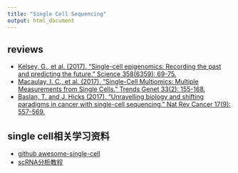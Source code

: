 ```yaml
---
title: "Single Cell Sequencing"
output: html_document
---
```

## reviews
* [Kelsey, G., et al. (2017). "Single-cell epigenomics: Recording the past and predicting the future." Science 358(6359): 69-75.](http://science.sciencemag.org/content/358/6359/69)<br>
* [Macaulay, I. C., et al. (2017). "Single-Cell Multiomics: Multiple Measurements from Single Cells." Trends Genet 33(2): 155-168.](http://www.sciencedirect.com/science/article/pii/S016895251630169X?via%3Dihub)<br>
* [Baslan, T. and J. Hicks (2017). "Unravelling biology and shifting paradigms in cancer with single-cell sequencing." Nat Rev Cancer 17(9): 557-569.](https://www.nature.com/articles/nrc.2017.58)<br>

## single cell相关学习资料
* [github awesome-single-cell](https://github.com/seandavi/awesome-single-cell)
* [scRNA分析教程](https://hemberg-lab.github.io/scRNA.seq.course/)